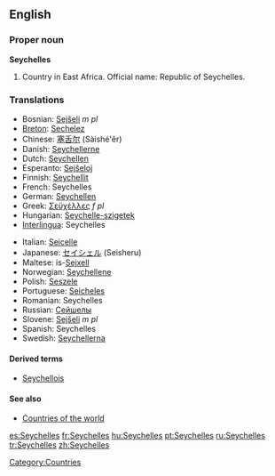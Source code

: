 {{wikipedia|Seychelles}}
==English==

===Proper noun===
'''Seychelles'''

# Country in East Africa. Official name: Republic of Seychelles.

===Translations===
{{rfc-level|Translations at L3+ (AutoFormat would have corrected level of Translations)}}
{{top}}
*Bosnian: [[Sejšeli]] ''m pl''
*[[Breton]]: [[Sechelez]]
*Chinese: [[塞舌尔]] (Sàishé'ěr)
*Danish: [[Seychellerne]]
*Dutch: [[Seychellen]]
*Esperanto: [[Sejŝeloj]]
*Finnish: [[Seychellit]]
*French: Seychelles
*German: [[Seychellen]]
*Greek: [[Σεϋχέλλες]] ''f pl''
*Hungarian: [[Seychelle-szigetek]]
*[[Interlingua]]: Seychelles
{{mid}}
*Italian: [[Seicelle]]
*Japanese: [[セイシェル]] (Seisheru)
*Maltese: is-[[Sejxell]]
*Norwegian: [[Seychellene]]
*Polish: [[Seszele]]
*Portuguese: [[Seicheles]]
*Romanian: Seychelles
*Russian: [[Сейшелы]]
*Slovene: [[Sejšeli]] ''m pl''
*Spanish: Seychelles
*Swedish: [[Seychellerna]]
{{bottom}}

====Derived terms====
*[[Seychellois]]

====See also====
*[[Appendix:Countries of the world|Countries of the world]]

[[Category:Countries]]

[[es:Seychelles]]
[[fr:Seychelles]]
[[hu:Seychelles]]
[[pt:Seychelles]]
[[ru:Seychelles]]
[[tr:Seychelles]]
[[zh:Seychelles]]